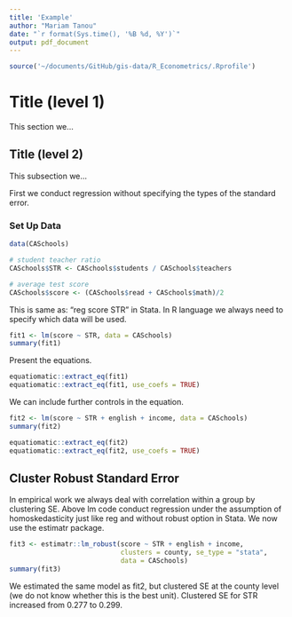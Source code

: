 ```yaml
---
title: 'Example'
author: "Mariam Tanou"
date: "`r format(Sys.time(), '%B %d, %Y')`"
output: pdf_document
---
```


```r
source('~/documents/GitHub/gis-data/R_Econometrics/.Rprofile')
```

# Title (level 1)

This section we... 

## Title (level 2)

This subsection we...

First we conduct regression without specifying the types of the standard error. 

### Set Up Data
```r
data(CASchools)   

# student teacher ratio
CASchools$STR <- CASchools$students / CASchools$teachers       

# average test score
CASchools$score <- (CASchools$read + CASchools$math)/2
```


This is same as: "reg score STR" in Stata. In R language we always need to specify which data will be used. 
```r
fit1 <- lm(score ~ STR, data = CASchools) 
summary(fit1) 
```


Present the equations. 
```r
equatiomatic::extract_eq(fit1)
equatiomatic::extract_eq(fit1, use_coefs = TRUE)
```

We can include further controls in the equation. 

```r
fit2 <- lm(score ~ STR + english + income, data = CASchools) 
summary(fit2) 
```


```r
equatiomatic::extract_eq(fit2)
equatiomatic::extract_eq(fit2, use_coefs = TRUE)
```



## Cluster Robust Standard Error

In empirical work we always deal with correlation within a group by clustering SE. Above lm code conduct regression under the assumption of homoskedasticity just like reg and without robust option in Stata. We now use the estimatr package. 


```r
fit3 <- estimatr::lm_robust(score ~ STR + english + income,
                            clusters = county, se_type = "stata",
                            data = CASchools) 
summary(fit3) 
```


We estimated the same model as fit2, but clustered SE at the county level (we do not know whether this is the best unit). Clustered SE for STR increased from 0.277 to 0.299. 

